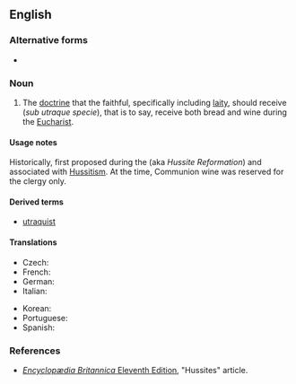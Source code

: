 ==English==
{{wikipedia}}

===Alternative forms===
* {{l|en|Ultraquism}}

===Noun===
{{en-noun|-|s}}

# {{label|en|Christianity}} The [[doctrine]] that the faithful, specifically including [[laity]], should receive {{w|Communion under both kinds}} (''sub utraque specie''), that is to say, receive both bread and wine during the [[Eucharist]].

====Usage notes====
Historically, first proposed during the {{w|Bohemian Reformation}} (aka ''Hussite Reformation'') and associated with [[Hussitism]]. At the time, Communion wine was reserved for the clergy only.

====Derived terms====
* [[utraquist]]

====Translations====
{{trans-top|Christian doctrine}}
* Czech: {{t|cs|kališnictví}}
* French: {{t+|fr|utraquisme|m}}
* German: {{t|de|Kalixtiner|f}}
* Italian: {{t|it|utraquismo|m}}
{{trans-mid}}
* Korean: {{t|ko|양형영성체파}}
* Portuguese: {{t|pt|utraquismo}}
* Spanish: {{t|es|utraquismo|m}}
{{trans-bottom}}

===References===
* [[wikipedia:Encyclopædia Britannica Eleventh Edition|''Encyclopædia Britannica'' Eleventh Edition]], "Hussites" article.
